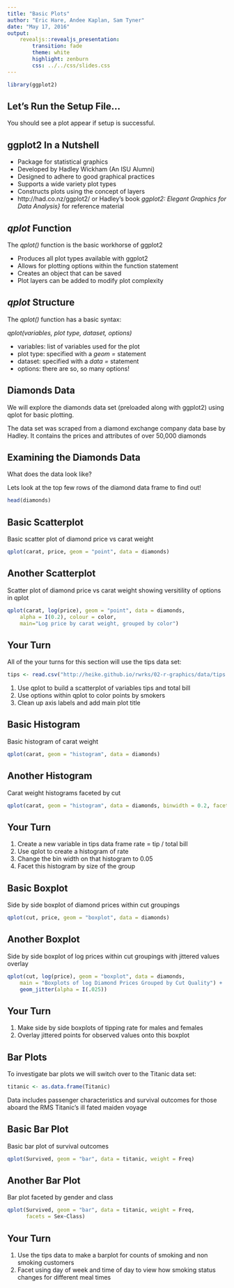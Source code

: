 ```yaml
---
title: "Basic Plots"
author: "Eric Hare, Andee Kaplan, Sam Tyner"
date: "May 17, 2016"
output: 
    revealjs::revealjs_presentation:
        transition: fade
        theme: white
        highlight: zenburn
        css: ../../css/slides.css
---
```


```r
library(ggplot2)
```

## Let's Run the Setup File...

You should see a plot appear if setup is successful.

## ggplot2 In a Nutshell

- Package for statistical graphics
- Developed by Hadley Wickham (An ISU Alumni)
- Designed to adhere to good graphical practices
- Supports a wide variety plot types
- Constructs plots using the concept of layers\medskip
- http://had.co.nz/ggplot2/ or Hadley's book *ggplot2: Elegant Graphics for Data Analysis}* for reference material

## *qplot* Function

The *qplot()* function is the basic workhorse of ggplot2

- Produces all plot types available with ggplot2
- Allows for plotting options within the function statement
- Creates an object that can be saved
- Plot layers can be added to modify plot complexity

## *qplot* Structure

The *qplot()* function has a basic syntax:

*qplot(variables, plot type, dataset, options)*

- variables: list of variables used for the plot
- plot type: specified with a *geom =* statement
- dataset: specified with a *data =* statement
- options: there are so, so many options!

## Diamonds Data

We will explore the diamonds data set (preloaded along with ggplot2) using qplot for basic plotting.

The data set was scraped from a diamond exchange company data base by Hadley.  It contains the prices and attributes of over 50,000 diamonds

## Examining the Diamonds Data

What does the data look like?

Lets look at the top few rows of the diamond data frame to find out!

```r
head(diamonds)
```

## Basic Scatterplot

Basic scatter plot of diamond price vs carat weight

```r
qplot(carat, price, geom = "point", data = diamonds)
```

## Another Scatterplot

Scatter plot of diamond price vs carat weight showing versitility of options in qplot

```r
qplot(carat, log(price), geom = "point", data = diamonds, 
	alpha = I(0.2), colour = color, 
	main="Log price by carat weight, grouped by color")
```

## Your Turn

All of the your turns for this section will use the tips data set:

```r
tips <- read.csv("http://heike.github.io/rwrks/02-r-graphics/data/tips.csv")
```

1. Use qplot to build a scatterplot of variables tips and total bill
2. Use options within qplot to color points by smokers
3. Clean up axis labels and add main plot title

## Basic Histogram

Basic histogram of carat weight

```r
qplot(carat, geom = "histogram", data = diamonds)
```

## Another Histogram

Carat weight histograms faceted by cut

```r
qplot(carat, geom = "histogram", data = diamonds, binwidth = 0.2, facets = .~cut)
```

## Your Turn

1. Create a new variable in tips data frame rate = tip / total bill
2. Use qplot to create a histogram of rate
3. Change the bin width on that histogram to 0.05
4. Facet this histogram by size of the group

## Basic Boxplot

Side by side boxplot of diamond prices within cut groupings

```r
qplot(cut, price, geom = "boxplot", data = diamonds)
```

## Another Boxplot

Side by side boxplot of log prices within cut groupings with jittered values overlay

```r
qplot(cut, log(price), geom = "boxplot", data = diamonds, 
	main = "Boxplots of log Diamond Prices Grouped by Cut Quality") +
	geom_jitter(alpha = I(.025))
```

## Your Turn

1. Make side by side boxplots of tipping rate for males and females
2. Overlay jittered points for observed values onto this boxplot

## Bar Plots

To investigate bar plots we will switch over to the Titanic data set:

```r
titanic <- as.data.frame(Titanic)
```

Data includes passenger characteristics and survival outcomes for those aboard the RMS Titanic's ill fated maiden voyage

## Basic Bar Plot

Basic bar plot of survival outcomes

```r
qplot(Survived, geom = "bar", data = titanic, weight = Freq)
```

## Another Bar Plot

Bar plot faceted by gender and class

```r
qplot(Survived, geom = "bar", data = titanic, weight = Freq, 
      facets = Sex~Class)
```

## Your Turn

1. Use the tips data to make a barplot for counts of smoking and non smoking customers
2. Facet using day of week and time of day to view how smoking status changes for different meal times

